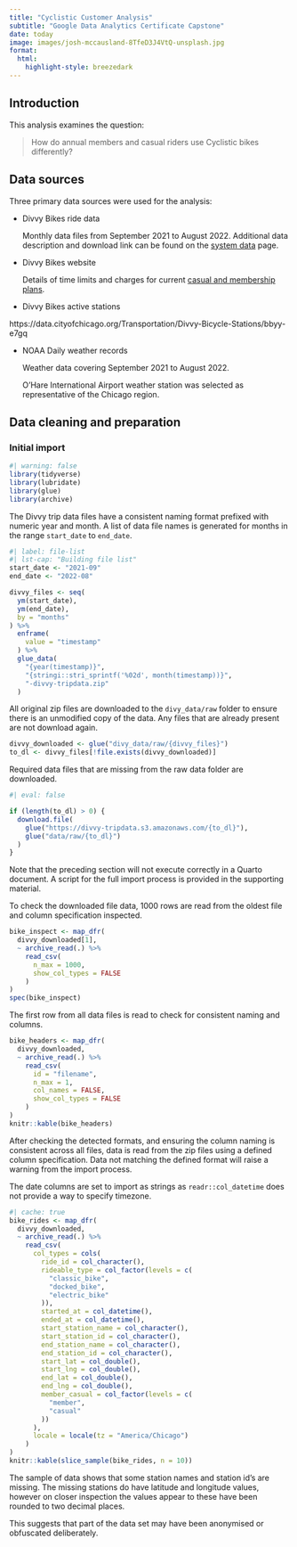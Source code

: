 ```yaml
---
title: "Cyclistic Customer Analysis"
subtitle: "Google Data Analytics Certificate Capstone"
date: today
image: images/josh-mccausland-8TfeD3J4VtQ-unsplash.jpg
format:
  html:
    highlight-style: breezedark
---
```


## Introduction

  This analysis examines the question:

  > How do annual members and casual riders use Cyclistic bikes differently?


## Data sources
Three primary data sources were used for the analysis:

- Divvy Bikes ride data

  Monthly data files from September 2021 to August 2022.
  Additional data description and download link can be found on the [system data](https://ride.divvybikes.com/system-data) page.

- Divvy Bikes website

  Details of time limits and charges for current [casual and membership plans](https://ride.divvybikes.com/pricing).

- Divvy Bikes active stations

https://data.cityofchicago.org/Transportation/Divvy-Bicycle-Stations/bbyy-e7gq

- NOAA Daily weather records

  Weather data covering September 2021 to August 2022.

  O'Hare International Airport weather station was selected as representative of the Chicago region.

## Data cleaning and preparation
### Initial import
```r
#| warning: false
library(tidyverse)
library(lubridate)
library(glue)
library(archive)
```
The Divvy trip data files have a consistent naming format prefixed with numeric year and month.
A list of data file names is generated for months in the range `start_date` to `end_date`.

```r
#| label: file-list
#| lst-cap: "Building file list"
start_date <- "2021-09"
end_date <- "2022-08"

divvy_files <- seq(
  ym(start_date),
  ym(end_date),
  by = "months"
) %>%
  enframe(
    value = "timestamp"
  ) %>%
  glue_data(
    "{year(timestamp)}",
    "{stringi::stri_sprintf('%02d', month(timestamp))}",
    "-divvy-tripdata.zip"
  )
```

All original zip files are downloaded to the `divy_data/raw` folder to ensure there is an unmodified copy of the data. Any files that are already present are not download again.

```r
divvy_downloaded <- glue("divy_data/raw/{divvy_files}")
to_dl <- divvy_files[!file.exists(divvy_downloaded)]
```

Required data files that are missing from the raw data folder are downloaded.



```r
#| eval: false

if (length(to_dl) > 0) {
  download.file(
    glue("https://divvy-tripdata.s3.amazonaws.com/{to_dl}"),
    glue("data/raw/{to_dl}")
  )
}
```
Note that the preceding section will not execute correctly in a Quarto document.
A script for the full import process is provided in the supporting material.

To check the downloaded file data, 1000 rows are read from the oldest file and column specification inspected.

```r

bike_inspect <- map_dfr(
  divvy_downloaded[1],
  ~ archive_read(.) %>%
    read_csv(
      n_max = 1000,
      show_col_types = FALSE
    )
)
spec(bike_inspect)
```

The first row from all data files is read to check for consistent naming and columns.

```r

bike_headers <- map_dfr(
  divvy_downloaded,
  ~ archive_read(.) %>%
    read_csv(
      id = "filename",
      n_max = 1,
      col_names = FALSE,
      show_col_types = FALSE
    )
)
knitr::kable(bike_headers)
```

After checking the detected formats, and ensuring the column naming is consistent across all files, data is read from the zip files using a defined column specification. Data not matching the defined format will raise a warning from the import process.

The date columns are set to import as strings as `readr::col_datetime` does not provide a way to specify timezone.

```r
#| cache: true
bike_rides <- map_dfr(
  divvy_downloaded,
  ~ archive_read(.) %>%
    read_csv(
      col_types = cols(
        ride_id = col_character(),
        rideable_type = col_factor(levels = c(
          "classic_bike",
          "docked_bike",
          "electric_bike"
        )),
        started_at = col_datetime(),
        ended_at = col_datetime(),
        start_station_name = col_character(),
        start_station_id = col_character(),
        end_station_name = col_character(),
        end_station_id = col_character(),
        start_lat = col_double(),
        start_lng = col_double(),
        end_lat = col_double(),
        end_lng = col_double(),
        member_casual = col_factor(levels = c(
          "member",
          "casual"
        ))
      ),
      locale = locale(tz = "America/Chicago")
    )
)
knitr::kable(slice_sample(bike_rides, n = 10))
```

The sample of data shows that some station names and station id's are missing.
The missing stations do have latitude and longitude values, however on closer inspection the values appear to these have been rounded to two decimal places.

This suggests that part of the data set may have been anonymised or obfuscated deliberately.
